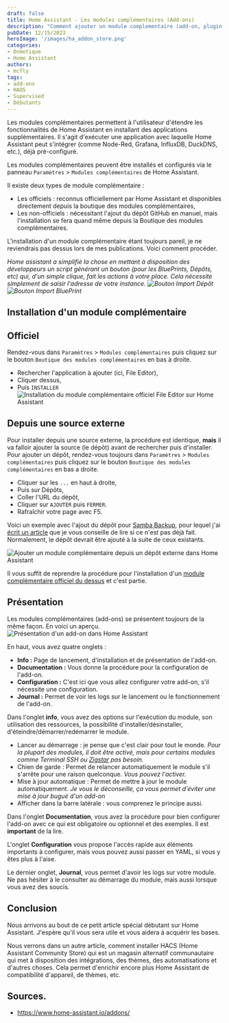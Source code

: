 ```yaml
---
draft: false
title: Home Assistant - Les modules complémentaires (Add-ons)
description: "Comment ajouter un module complementaire (add-on, plugin ou extension) sur Home Assistant depuuis le magasin officiel mais aussi depuis un dépot externe."
pubDate: 12/15/2023
heroImage: '/images/ha_addon_store.png'
categories:
- Domotique
- Home Assistant
authors: 
- mcfly
tags:
- add-ons
- HAOS
- Supervised
- Débutants
---
```

Les modules complémentaires permettent à l'utilisateur d'étendre les fonctionnalités de Home Assistant en installant des applications supplémentaires. 
Il s'agit d'exécuter une application avec laquelle Home Assistant peut s'intégrer (comme Node-Red, Grafana, InfluxDB, DuckDNS, etc.), déjà pré-configuré.

Les modules complémentaires peuvent être installés et configurés via le panneau `Paramètres` > `Modules complémentaires` de Home Assistant. 

Il existe deux types de module complémentaire :
* Les officiels : reconnus officiellement par Home Assistant et disponibles directement depuis la boutique des modules complémentaires,
* Les non-officiels : nécessitant l'ajout du dépôt GitHub en manuel, mais l'installation se fera quand même depuis la Boutique des modules complémentaires.

L'installation d'un module complémentaire étant toujours pareil, je ne reviendrais pas dessus lors de mes publications. Voici comment procéder.

*Home assistant a simplifié la chose en mettant à disposition des développeurs un script générant un bouton (pour les BluePrints, Dépôts, etc) qui, d'un simple clique, fait les actions à votre place. Cela nécessite simplement de saisir l'adresse de votre instance. ![Bouton Import Dépôt](./img/repository_import.svg)![Bouton Import BluePrint](./img/blueprint_import.svg)*

## Installation d'un module complémentaire
## Officiel
Rendez-vous dans `Paramètres` > `Modules complémentaires` puis cliquez sur le bouton `Boutique des modules complémentaires` en bas à droite.
* Rechercher l'application  à ajouter (ici, File Editor),
* Cliquer dessus,
* Puis `INSTALLER`
![Installation du module complémentaire officiel File Editor sur Home Assistant](./img/ha_file_editor_installation.gif)

## Depuis une source externe
Pour installer depuis une source externe, la procédure est identique, **mais** il va falloir ajouter la source (le dépôt) avant de rechercher puis d'installer.
Pour ajouter un dépôt, rendez-vous toujours dans `Paramètres` > `Modules complémentaires` puis cliquez sur le bouton `Boutique des modules complémentaires` en bas a droite.
* Cliquer sur les `...` en haut à droite,
* Puis sur Dépôts,
* Coller l'URL du dépôt,
* Cliquer sur `AJOUTER` puis `FERMER`.
* Rafraîchir votre page avec F5.

Voici un exemple avec l'ajout du dépôt pour [Samba Backup](https://github.com/thomasmauerer/hassio-addons), pour lequel j'ai [écrit un article](/blog/ha_backups) que je vous conseille de lire si ce n'est pas déjà fait.
Normalement, le dépôt devrait être ajouté à la suite de ceux existants.

![Ajouter un module complémentaire depuis un dépôt externe dans Home Assistant](./img/ha_addons_depot_externe.gif)

Il vous suffit de reprendre la procédure pour l'installation d'un [module complémentaire officiel du dessus](#Officiel) et c'est partie.

## Présentation
Les modules complémentaires (add-ons) se présentent toujours de la même façon. En voici un aperçu.
![Présentation d'un add-on dans Home Assistant](./img/presentation_add-on.png)

En haut, vous avez quatre onglets :
* **Info :** Page de lancement, d'installation et de présentation de l'add-on.
* **Documentation :** Vous donne la procédure pour la configuration de l'add-on.
* **Configuration :** C'est ici que vous allez configurer votre add-on, s'il nécessite une configuration.
* **Journal :** Permet de voir les logs sur le lancement ou le fonctionnement de l'add-on.

Dans l'onglet **info**, vous avez des options sur l'exécution du module, son utilisation des ressources, la possibilité d'installer/désinstaller, d'éteindre/démarrer/redémarrer le module.
* Lancer au démarrage : je pense que c'est clair pour tout le monde. *Pour la plupart des modules, il doit être activé, mais pour certains modules comme Terminal SSH ou [Zigstar](/blog/ha_flasher_sonoff_zigbee) pas besoin.*
* Chien de garde : Permet de relancer automatiquement le module s'il s'arrête pour une raison quelconque. *Vous pouvez l'activer.*
* Mise à jour automatique : Permet de mettre à jour le module automatiquement. *Je vous le déconseille, ça vous permet d'éviter une mise à jour bugué d'un add-on*
* Afficher dans la barre latérale : vous comprenez le principe aussi.

Dans l'onglet **Documentation**, vous avez la procédure pour bien configurer l'add-on avec ce qui est obligatoire ou optionnel et des exemples. Il est **important** de la lire.

L'onglet **Configuration** vous propose l'accès rapide aux éléments importants à configurer, mais vous pouvez aussi passer en YAML, si vous y êtes plus à l'aise.

Le dernier onglet, **Journal**, vous permet d'avoir les logs sur votre module. Ne pas hésiter à le consulter au démarrage du module, mais aussi lorsque vous avez des soucis.

## Conclusion
Nous arrivons au bout de ce petit article spécial débutant sur Home Assistant. J'espère qu'il vous sera utile et vous aidera à acquérir les bases.

Nous verrons dans un autre article, comment installer HACS (Home Assistant Community Store) qui est un magasin alternatif communautaire qui met à disposition des intégrations, des thèmes, des automatisations et d'autres choses.
Cela permet d'enrichir encore plus Home Assistant de compatibilité d'appareil, de thèmes, etc.

## Sources.
* https://www.home-assistant.io/addons/